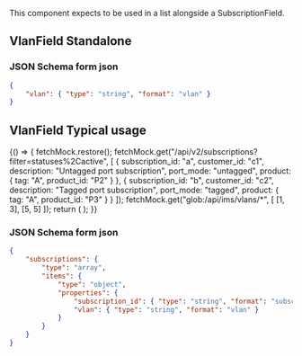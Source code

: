 

<Meta title="Uniforms/VlanField" component={VlanField} />

This component expects to be used in a list alongside a SubscriptionField.

## VlanField Standalone

<Story name="VlanField">
    <UserInputContainer stepUserInput={createForm({ name: { type: "string", format: "vlan" } })} />
</Story>

### JSON Schema form json

```json
{
    "vlan": { "type": "string", "format": "vlan" }
}
```

## VlanField Typical usage

<Story name="VlanField Typical usage">
    {() => {
        fetchMock.restore();
        fetchMock.get("/api/v2/subscriptions?filter=statuses%2Cactive", [
            {
                subscription_id: "a",
                customer_id: "c1",
                description: "Untagged port subscription",
                port_mode: "untagged",
                product: { tag: "A", product_id: "P2" }
            },
            {
                subscription_id: "b",
                customer_id: "c2",
                description: "Tagged port subscription",
                port_mode: "tagged",
                product: { tag: "A", product_id: "P3" }
            }
        ]);
        fetchMock.get("glob:/api/ims/vlans/*", [
            [1, 3],
            [5, 5]
        ]);
        return (
            <UserInputContainer
                stepUserInput={createForm({
                    subscriptions: {
                        type: "array",
                        items: {
                            type: "object",
                            properties: {
                                subscription_id: { type: "string", format: "subscriptionId" },
                                vlan: { type: "string", format: "vlan" }
                            }
                        }
                    }
                })}
            />
        );
    }}
</Story>

### JSON Schema form json

```json
{
    "subscriptions": {
        "type": "array",
        "items": {
            "type": "object",
            "properties": {
                "subscription_id": { "type": "string", "format": "subscriptionId" },
                "vlan": { "type": "string", "format": "vlan" }
            }
        }
    }
}
```
